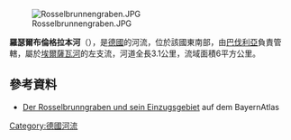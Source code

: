 {{Multiple issues|
{{Expand language|1=de|time=2020-08-21T13:28:33+00:00}}
{{Onesource|time=2020-08-21T13:28:33+00:00}}
}}
{{Coord|49|50|19.22|N|9|16|20.79|E|display=title}}

[[Image:Rosselbrunnengraben.JPG|right]]

'''羅瑟爾布倫格拉本河'''（{{lang-de|Rosselbrunngraben}}），是[[德國|德國]]的河流，位於該國東南部，由[[巴伐利亞|巴伐利亞]]負責管轄，屬於[[埃爾薩瓦河|埃爾薩瓦河]]的左支流，河道全長3.1公里，流域面積6平方公里。

==參考資料==
* [http://geoportal.bayern.de/bayernatlas/default?lon=4305255.0&lat=5525664.0&zoom=10&base=951 Der Rosselbrunngraben und sein Einzugsgebiet] auf dem BayernAtlas

{{Germany-geo-stub}}
[[Category:德國河流|Category:德國河流]]